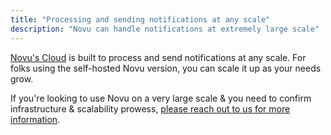 ```yaml
---
title: "Processing and sending notifications at any scale"
description: "Novu can handle notifications at extremely large scale"
---
```


[Novu's Cloud](https://web.novu.co?utm_campaign=novuDocs&utm_content=send-notifications-at-any-scale-docs) is built to process and send notifications at any scale. For folks using the self-hosted Novu version, you can scale it up as your needs grow.

If you're looking to use Novu on a very large scale & you need to confirm infrastructure & scalability prowess, [please reach out to us for more information](https://notify.novu.co/meetings/novuhq/notifications-45min?utm_campaign=novuDocs&utm_content=send-notifications-at-any-scale-docs).


